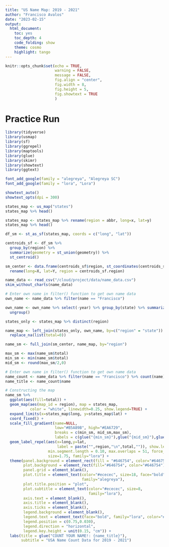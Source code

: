 ```yaml
---
title: "US Name Map: 2019 - 2021"
author: "Francisco Avalos"
date: "2023-02-15"
output: 
  html_document:
    toc: yes
    toc_depth: 4
    code_folding: show
    theme: cosmo
    highlight: tango
---
```


```r
knitr::opts_chunk$set(echo = TRUE,
                      warning = FALSE,
                      message = FALSE,
                      fig.align = "center",
                      fig.width = 8,
                      fig.height = 5,
                      fig.showtext = TRUE
                      )
```

# Practice Run
```r
library(tidyverse)
library(usmap)
library(sf)
library(ggrepel)
library(maptools)
library(glue)
library(skimr)
library(showtext)
library(ggtext)
```

```r
font_add_google(family = "alegreya", "Alegreya SC")
font_add_google(family = "lora", "Lora")

showtext_auto()
showtext_opts(dpi = 300)

states_map <- us_map("states")
states_map %>% head()

states_map <- states_map %>% rename(region = abbr, long=x, lat=y)
states_map %>% head()

df_sm <- st_as_sf(states_map, coords = c("long", "lat"))

centroids_sf <- df_sm %>%
  group_by(region) %>% 
  summarize(geometry = st_union(geometry)) %>%
  st_centroid()

sm_center <- data.frame(centroids_sf$region, st_coordinates(centroids_sf)) %>% 
  rename(long=X, lat=Y, region = centroids_sf.region)

name_data <- read_csv("/cloud/project/data/name_data.csv")
skim_without_charts(name_data)

# Enter own name in filter() function to get own name data
own_name <- name_data %>% filter(name == "Francisco")

own_name <- own_name %>% select(-year) %>% group_by(state) %>% summarize(total = sum(year_total)) %>% 
  ungroup()

states_only <- states_map %>% distinct(region)

name_map <- left_join(states_only, own_name, by=c("region" = "state")) %>% 
  replace_na(list(total=0))

name_sm <- full_join(sm_center, name_map, by="region")

max_sm <- max(name_sm$total)
min_sm <- min(name_sm$total)
mid_sm <- round(max_sm/2,0)

# Enter own name in filter() function to get own name data
name_count <- name_data %>% filter(name == "Francisco") %>% count(name)
name_title <- name_count$name

# Constructing the map
name_sm %>%
  ggplot(aes(fill=total)) + 
  geom_map(aes(map_id = region), map = states_map,
           color = "white", linewidth=0.25, show.legend=TRUE) + 
  expand_limits(x=states_map$long, y=states_map$lat) +
  coord_fixed() +
  scale_fill_gradient(name=NULL,
                      low="#B5A89B", high="#EA6729",
                      breaks = c(min_sm, mid_sm,max_sm),
                      labels = c(glue("{min_sm}"),glue("{mid_sm}"),glue("{max_sm}"))) +
  geom_label_repel(aes(x=long,y=lat, 
                       label = paste("",region,"\n",total,"")), show.legend=FALSE,
                   min.segment.length = 0.10, max.overlaps = 51, force_pull=0.2,
                   size=1.75, family="lora") +
  theme(panel.background = element_rect(fill = "#646754", color="#646754"),
        plot.background = element_rect(fill="#646754", color="#646754"),
        panel.grid = element_blank(),
        plot.title = element_text(color="#ececec", size=18, face="bold",
                                  family="alegreya"),
        plot.title.position = "plot",
        plot.subtitle = element_text(color="#ececec", size=8,
                                     family="lora"),
        axis.text = element_blank(),
        axis.title = element_blank(),
        axis.ticks = element_blank(),
        legend.background = element_blank(),
        legend.text = element_text(face="bold", family="lora", color="#ececec"),
        legend.position = c(0.75,0.030),
        legend.direction = "horizontal",
        legend.key.height = unit(0.15, "cm")) +
  labs(title = glue("COUNT YOUR NAME!: {name_title}"),
       subtitle = "USA Name Count Data for 2019 - 2021")
```


